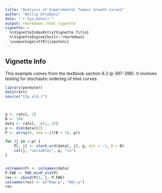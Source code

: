 ```yaml
---
title: "Analysis of Experimental Tumour Growth Curves"
author: "Kellie Ottoboni"
date: "`r Sys.Date()`"
output: rmarkdown::html_vignette
vignette: >
  %\VignetteIndexEntry{Vignette Title}
  %\VignetteEngine{knitr::rmarkdown}
  \usepackage[utf8]{inputenc}
---
```



## Vignette Info

This example comes from the textbook section 8.3 (p 397-398). It involves testing for stochastic ordering of time curves.

```r
library(permuter)
data(rats)
source("t2p_old.r")

 


```


```r
g <- rats[, 1]
B <- 100
data <- rats[, -c(1, 2)]
p <- dim(data)[2]
P <- array(0, dim = c((B + 1), p))

for (j in 1:p) {
    P[, j] <- stoch.ord(data[, j], g, alt = -1, B = B)
    cat(j, "variable/", p, "\n")
}


colnames(P) <- colnames(data)
P.FWE <- FWE.minP_old(P)
res <- cbind(P[1, ], P.FWE)
colnames(res) <- c("Raw-p", "Adj-p")
res

 


```